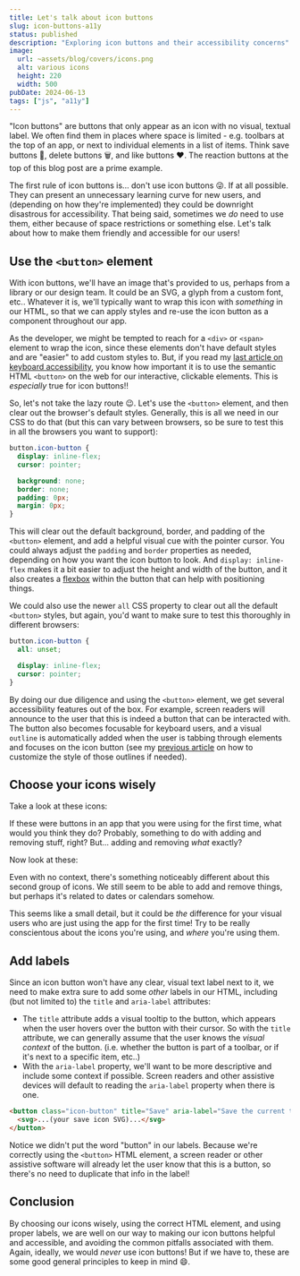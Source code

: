 ```yaml
---
title: Let's talk about icon buttons
slug: icon-buttons-a11y
status: published
description: "Exploring icon buttons and their accessibility concerns"
image:
  url: ~assets/blog/covers/icons.png
  alt: various icons
  height: 220
  width: 500
pubDate: 2024-06-13
tags: ["js", "a11y"]
---
```



"Icon buttons" are buttons that only appear as an icon with no visual, textual label. We often find them in places where space is limited - e.g. toolbars at the top of an app, or next to individual elements in a list of items. Think save buttons 💾, delete buttons 🗑️, and like buttons ❤️. The reaction buttons at the top of this blog post are a prime example.

The first rule of icon buttons is... don't use icon buttons 😜. If at all possible. They can present an unnecessary learning curve for new users, and (depending on how they're implemented) they could be downright disastrous for accessibility. That being said, sometimes we _do_ need to use them, either because of space restrictions or something else. Let's talk about how to make them friendly and accessible for our users!

## Use the `<button>` element

With icon buttons, we'll have an image that's provided to us, perhaps from a library or our design team. It could be an SVG, a glyph from a custom font, etc.. Whatever it is, we'll typically want to wrap this icon with _something_ in our HTML, so that we can apply styles and re-use the icon button as a component throughout our app.

As the developer, we might be tempted to reach for a `<div>` or `<span>` element to wrap the icon, since these elements don't have default styles and are "easier" to add custom styles to. But, if you read my [last article on keyboard accessibility](/blog/keyboard-a11y-buttons), you know how important it is to use the semantic HTML `<button>` on the web for our interactive, clickable elements. This is _especially_ true for icon buttons!!

So, let's not take the lazy route 😉. Let's use the `<button>` element, and then clear out the browser's default styles. Generally, this is all we need in our CSS to do that (but this can vary between browsers, so be sure to test this in all the browsers you want to support):

```css
button.icon-button {
  display: inline-flex;
  cursor: pointer;

  background: none;
  border: none;
  padding: 0px;
  margin: 0px;
}
```

This will clear out the default background, border, and padding of the `<button>` element, and add a helpful visual cue with the pointer cursor. You could always adjust the `padding` and `border` properties as needed, depending on how you want the icon button to look. And `display: inline-flex` makes it a bit easier to adjust the height and width of the button, and it also creates a [flexbox](https://developer.mozilla.org/en-US/docs/Learn/CSS/CSS_layout/Flexbox) within the button that can help with positioning things.

We could also use the newer `all` CSS property to clear out all the default `<button>` styles, but again, you'd want to make sure to test this thoroughly in different browsers:

```css
button.icon-button {
  all: unset;

  display: inline-flex;
  cursor: pointer;
}
```

By doing our due diligence and using the `<button>` element, we get several accessibility features out of the box. For example, screen readers will announce to the user that this is indeed a button that can be interacted with. The button also becomes focusable for keyboard users, and a visual `outline` is automatically added when the user is tabbing through elements and focuses on the icon button (see my [previous article](/blog/keyboard-a11y-buttons) on how to customize the style of those outlines if needed).

## Choose your icons wisely

Take a look at these icons:

<Icon aria-label="square plus icon" name="fa6-solid:square-plus" size={24} />
<Icon aria-label="square minus icon" name="fa6-solid:square-minus" size={24} />

If these were buttons in an app that you were using for the first time, what would you think they do? Probably, something to do with adding and removing stuff, right? But... adding and removing _what_ exactly?

Now look at these:

<Icon
  aria-label="calendar plus icon"
  name="fa6-solid:calendar-plus"
  size={24}
/>
<Icon
  aria-label="calendar minus icon"
  name="fa6-solid:calendar-minus"
  size={24}
/>

Even with no context, there's something noticeably different about this second group of icons. We still seem to be able to add and remove things, but perhaps it's related to dates or calendars somehow.

This seems like a small detail, but it could be _the_ difference for your visual users who are just using the app for the first time! Try to be really conscientous about the icons you're using, and _where_ you're using them.

## Add labels

Since an icon button won't have any clear, visual text label next to it, we need to make extra sure to add some _other_ labels in our HTML, including (but not limited to) the `title` and `aria-label` attributes:

- The `title` attribute adds a visual tooltip to the button, which appears when the user hovers over the button with their cursor. So with the `title` attribute, we can generally assume that the user knows the _visual context_ of the button. (i.e. whether the button is part of a toolbar, or if it's next to a specific item, etc..)
- With the `aria-label` property, we'll want to be more descriptive and include some context if possible. Screen readers and other assistive devices will default to reading the `aria-label` property when there is one.

```html
<button class="icon-button" title="Save" aria-label="Save the current task">
  <svg>...(your save icon SVG)...</svg>
</button>
```

Notice we didn't put the word "button" in our labels. Because we're correctly using the `<button>` HTML element, a screen reader or other assistive software will already let the user know that this is a button, so there's no need to duplicate that info in the label!

## Conclusion

By choosing our icons wisely, using the correct HTML element, and using proper labels, we are well on our way to making our icon buttons helpful and accessible, and avoiding the common pitfalls associated with them. Again, ideally, we would _never_ use icon buttons! But if we have to, these are some good general principles to keep in mind 😄.
